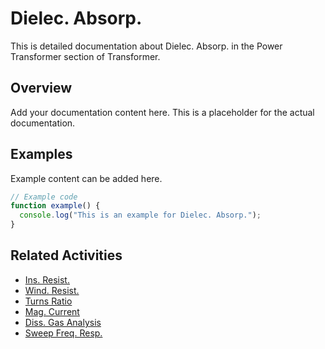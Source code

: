 # Dielec. Absorp.

This is detailed documentation about Dielec. Absorp. in the Power Transformer section of Transformer.

## Overview

Add your documentation content here. This is a placeholder for the actual documentation.

## Examples

Example content can be added here.

```typescript
// Example code
function example() {
  console.log("This is an example for Dielec. Absorp.");
}
```

## Related Activities

- [Ins. Resist.](/docs/transformer/power-transformer/ins-resist)
- [Wind. Resist.](/docs/transformer/power-transformer/wind-resist)
- [Turns Ratio](/docs/transformer/power-transformer/turns-ratio)
- [Mag. Current](/docs/transformer/power-transformer/mag-current)
- [Diss. Gas Analysis](/docs/transformer/power-transformer/diss-gas-analysis)
- [Sweep Freq. Resp.](/docs/transformer/power-transformer/sweep-freq-resp)
